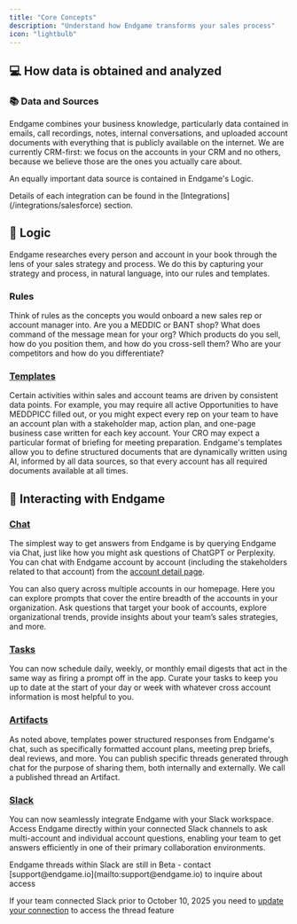 ```yaml
---
title: "Core Concepts"
description: "Understand how Endgame transforms your sales process"
icon: "lightbulb"
---
```


## 💻 How data is obtained and analyzed

### 📚 Data and Sources

Endgame combines your business knowledge, particularly data contained in emails, call recordings, notes, internal conversations, and uploaded account documents with everything that is publicly available on the internet. We are currently CRM-first: we focus on the accounts in your CRM and no others, because we believe those are the ones you actually care about.

An equally important data source is contained in Endgame's Logic.

<Info>
  Details of each integration can be found in the [Integrations](/integrations/salesforce) section.
</Info>

## 🧩 Logic

Endgame researches every person and account in your book through the lens of your sales strategy and process. We do this by capturing your strategy and process, in natural language, into our rules and templates.

### Rules

Think of rules as the concepts you would onboard a new sales rep or account manager into. Are you a MEDDIC or BANT shop? What does command of the message mean for your org? Which products do you sell, how do you position them, and how do you cross-sell them? Who are your competitors and how do you differentiate?

### [Templates](/features/templates)

Certain activities within sales and account teams are driven by consistent data points. For example, you may require all active Opportunities to have MEDDPICC filled out, or you might expect every rep on your team to have an account plan with a stakeholder map, action plan, and one-page business case written for each key account. Your CRO may expect a particular format of briefing for meeting preparation. Endgame's templates allow you to define structured documents that are dynamically written using AI, informed by all data sources, so that every account has all required documents available at all times.

## 💼 Interacting with Endgame

### [Chat](endgame-chat-101)

The simplest way to get answers from Endgame is by querying Endgame via Chat, just like how you might ask questions of ChatGPT or Perplexity. You can chat with Endgame account by account (including the stakeholders related to that account) from the [account detail page](navigating-endgame#account-detail-page).

You can also query across multiple accounts in our homepage. Here you can explore prompts that cover the entire breadth of the accounts in your organization. Ask questions that target your book of accounts, explore organizational trends, provide insights about your team’s sales strategies, and more.

### [Tasks](/features/tasks)

You can now schedule daily, weekly, or monthly email digests that act in the same way as firing a prompt off in the app. Curate your tasks to keep you up to date at the start of your day or week with whatever cross account information is most helpful to you. 

### [Artifacts](/features/publishing-artifacts)

As noted above, templates power structured responses from Endgame's chat, such as specifically formatted account plans, meeting prep briefs, deal reviews, and more. You can publish specific threads generated through chat for the purpose of sharing them, both internally and externally. We call a published thread an Artifact.

### [Slack](/features/slack)

You can now seamlessly integrate Endgame with your Slack workspace. Access Endgame directly within your connected Slack channels to ask multi-account and individual account questions, enabling your team to get answers efficiently in one of their primary collaboration environments.

<Note>
  Endgame threads within Slack are still in Beta - contact [support@endgame.io](mailto:support@endgame.io) to inquire about access
</Note>

<Note>If your team connected Slack prior to October 10, 2025 you need to [update your connection](https://docs.endgame.io/integrations/slack#:~:text=Updating%20an-,existing,-connection%20to%20the) to access the thread feature</Note>